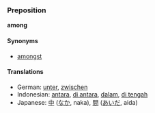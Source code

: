 === Preposition ===
'''among'''

==== Synonyms ====
*[[amongst]]

==== Translations ====
*German: [[unter]], [[zwischen]]
*Indonesian: [[antara]], [[di antara]], [[dalam]], [[di tengah]]
*Japanese: [[中]] ([[なか]], naka), [[間]] ([[あいだ]], aida)